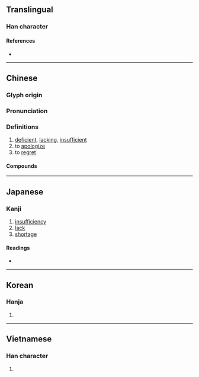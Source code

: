 {{also|欠}}
{{character info}}
==Translingual==

===Han character===
{{Han char|rn=76|rad=欠|as=10|sn=14|four=87282|canj=TCNO,XTCNO|ids=⿰兼欠}}

====References====
* {{Han ref|kx=0570.300|dkj=16159|dj=0958.300|hdz=32148.110|uh=6B49|ud=27465|bh=BA70|bd=47728}}

----

==Chinese==
{{zh-forms|alt=倩/⿰亻𰀈-second round simplified,欠-second round simplified,⿰千欠-nonstandard second round simplified}}

===Glyph origin===
{{Han etym}}

===Pronunciation===
{{zh-pron
|m=qiàn
|c=hip3,him3
|h=pfs=khiam
|mn=khiàm/khiám/tw:khiam
|mn-t=kiam2
|mc=y
|oc=y
|ma=
|cat=a,v
}}

===Definitions===
{{zh-hanzi}}

# [[deficient]], [[lacking]], [[insufficient]]
# to [[apologize]]
# to [[regret]]

====Compounds====
{{zh-der|做好做歉|三好兩歉|做歉做好|愧歉|年歉|不知好歉|抱歉|歉仄|歉意|歉收|歉疚|歉年|為好成歉|歉歲|道歉啟事|豐歉|要好成歉|道歉|荒歉|致歉}}

----

==Japanese==

===Kanji===
{{ja-kanji|grade=|rs=欠10}}

# [[insufficiency]]
# [[lack]]
# [[shortage]]

====Readings====
* {{ja-readings|on=[[けん]] (ken), [[かん]] (kan)|kun=[[あきたりない]] (akitarinai)}}

----

==Korean==

===Hanja===
{{ko-hanja|hangeul=겸|eumhun=|rv=gyeom|mr=kyŏm|y=kyem}}

# {{rfdef|ko|sort=欠10}}

----

==Vietnamese==

===Han character===
{{vi-readings|reading=gồm, khiểm|rs=欠10}}

# {{rfdef|vi|sort=欠10}}